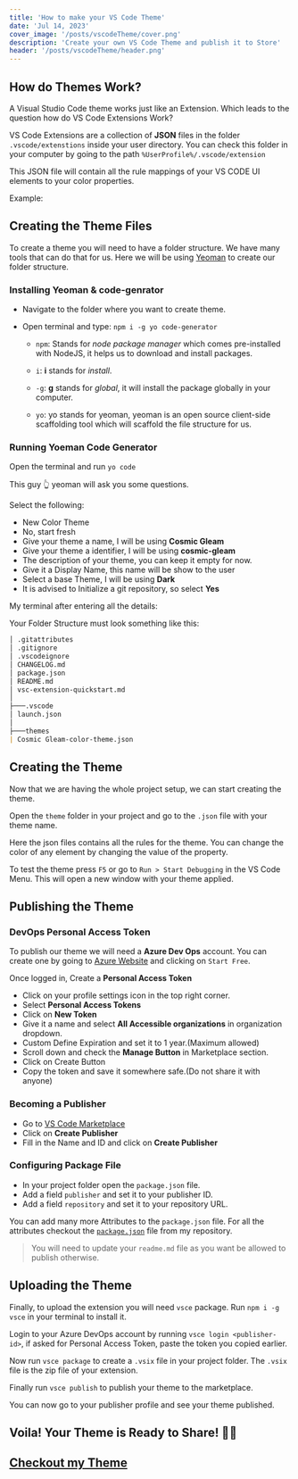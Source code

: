 ```yaml
---
title: 'How to make your VS Code Theme'
date: 'Jul 14, 2023'
cover_image: '/posts/vscodeTheme/cover.png'
description: 'Create your own VS Code Theme and publish it to Store'
header: '/posts/vscodeTheme/header.png'
---
```


## How do Themes Work?

A Visual Studio Code theme works just like an Extension. Which leads to the question how do VS Code Extensions Work?

VS Code Extensions are a collection of **JSON** files in the folder `.vscode/extenstions` inside your user directory. You can check this folder in your computer by going to the path `%UserProfile%/.vscode/extension`

This JSON file will contain all the rule mappings of your VS CODE UI elements to your color properties.

Example:

<CodeBox
  code='"button.foreground": "#ffffff",
"button.hoverBackground": "#6087cf",
"diffEditor.insertedTextBackground": "#00809b33",
"dropdown.background": "#353b45",
"dropdown.border": "#181a1f",
"editor.background": "#282c34",
"editor.findMatchHighlightBackground": "#528bff3d",
"editor.foreground": "#abb2bf",'
/>

## Creating the Theme Files

To create a theme you will need to have a folder structure. We have many tools that can do that for us. Here we will be using [Yeoman](https://yeoman.io/) to create our folder structure.

### Installing Yeoman & code-genrator

<WarningBox text='You will need to have NodeJS installed in your computer to use Yeoman' />

- Navigate to the folder where you want to create theme.
- Open terminal and type: `npm i -g yo code-generator`

  - `npm`: Stands for _node package manager_ which comes pre-installed with NodeJS, it helps us to download and install packages.

  - `i`: **i** stands for _install_.

  - `-g`: **g** stands for _global_, it will install the package globally in your computer.

  - `yo`: yo stands for yeoman, yeoman is an open source client-side scaffolding tool which will scaffold the file structure for us.

### Running Yoeman Code Generator

Open the terminal and run `yo code`

<ImageBox link='/posts/vscodeTheme/yeomanMasthead.png' />

This guy 👆 yeoman will ask you some questions.

Select the following:

- New Color Theme
- No, start fresh
- Give your theme a name, I will be using **Cosmic Gleam**
- Give your theme a identifier, I will be using **cosmic-gleam**
- The description of your theme, you can keep it empty for now.
- Give it a Display Name, this name will be show to the user
- Select a base Theme, I will be using **Dark**
- It is advised to Initialize a git repository, so select **Yes**

My terminal after entering all the details:

<ImageBox link='/posts/vscodeTheme/terminal.png' />

Your Folder Structure must look something like this:

```markdown
│ .gitattributes
│ .gitignore
│ .vscodeignore
│ CHANGELOG.md
│ package.json
│ README.md
│ vsc-extension-quickstart.md
│
├───.vscode
│ launch.json
│
├───themes
| Cosmic Gleam-color-theme.json
```

## Creating the Theme

Now that we are having the whole project setup, we can start creating the theme.

Open the `theme` folder in your project and go to the `.json` file with your theme name.

Here the json files contains all the rules for the theme. You can change the color of any element by changing the value of the property.

To test the theme press `F5` or go to `Run > Start Debugging` in the VS Code Menu. This will open a new window with your theme applied.

<InfoBox text='Creating a theme from scratch is a very long process, you can use [Theme Generator](https://themes.vscode.one/) to generate a theme and then edit it.' />

## Publishing the Theme

### DevOps Personal Access Token

To publish our theme we will need a **Azure Dev Ops** account. You can create one by going to [Azure Website](https://dev.azure.com) and clicking on `Start Free`.

Once logged in, Create a **Personal Access Token**

- Click on your profile settings icon in the top right corner.
- Select **Personal Access Tokens**
- Click on **New Token**
- Give it a name and select **All Accessible organizations** in organization dropdown.
- Custom Define Expiration and set it to 1 year.(Maximum allowed)
- Scroll down and check the **Manage Button** in Marketplace section.
- Click on Create Button
- Copy the token and save it somewhere safe.(Do not share it with anyone)

### Becoming a Publisher

- Go to [VS Code Marketplace](https://marketplace.visualstudio.com/manage)
- Click on **Create Publisher**
- Fill in the Name and ID and click on **Create Publisher**

### Configuring Package File

- In your project folder open the `package.json` file.
- Add a field `publisher` and set it to your publisher ID.
- Add a field `repository` and set it to your repository URL.

You can add many more Attributes to the `package.json` file.
For all the attributes checkout the [`package.json`](https://github.com/snehilshah/cosmic-gleam/blob/main/package.json) file from my repository.

> You will need to update your `readme.md` file as you want be allowed to publish otherwise.

## Uploading the Theme

Finally, to upload the extension you will need `vsce` package. Run `npm i -g vsce` in your terminal to install it.

Login to your Azure DevOps account by running `vsce login <publisher-id>`, if asked for Personal Access Token, paste the token you copied earlier.

Now run `vsce package` to create a `.vsix` file in your project folder. The `.vsix` file is the zip file of your extension.

Finally run `vsce publish` to publish your theme to the marketplace.

You can now go to your publisher profile and see your theme published.

## Voila! Your Theme is Ready to Share! 🎊🎉

<InfoBox text='Also share your theme with me and I will add it to this blog' />

## [Checkout my Theme](https://marketplace.visualstudio.com/items?itemName=srshah.cosmic-gleam)

<ImageBox link='/posts/vscodeTheme/cosmicgleam.png' />
